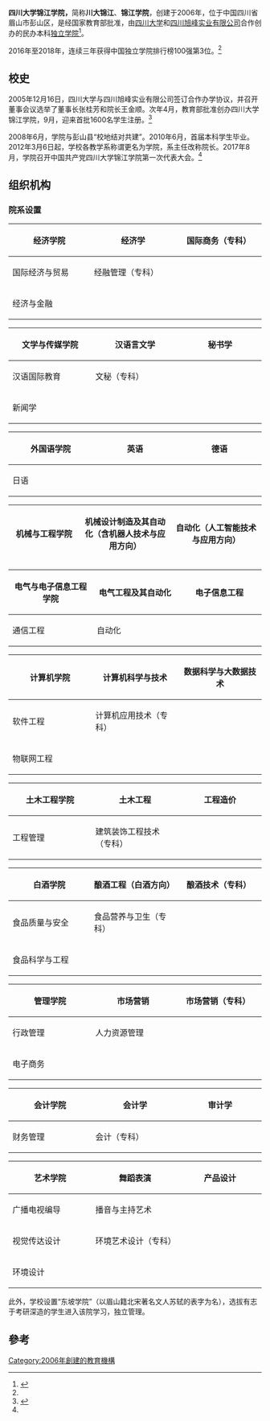 {{DISPLAYTITLE:四川大学锦江学院}}
{{University
|name=         四川大学锦江学院
|established=  2006年
|city=         [[眉山市|眉山市]][[彭山区|彭山区]]锦江大道1号
|country=      {{CHN}}
|image=        [[File:scujjclogo.jpg|四川大学锦江学院校徽]]
|caption=四川大学锦江学院校徽
|motto=        尊德性而道问学 致广大而尽精微
|type=         [[独立学院|独立学院]]
|province=     [[四川省|四川省]]
|面积=1000余亩
|website=      http://www.scujj.edu.cn
|創辦人=张桂芳|党委书记=林红|Anniversary=10月8日|chairman=张桂芳}}

'''四川大学锦江学院，'''简称'''川大锦江'''、'''锦江学院'''，创建于2006年，位于中国四川省眉山市彭山区，是经国家教育部批准，由[[四川大学|四川大学]]和[[四川旭峰实业有限公司|四川旭峰实业有限公司]]合作创办的民办本科[[独立学院|独立学院]]<ref name=":0">{{Cite web|url=http://www.scujj.edu.cn|title=四川大学锦江学院|accessdate=2018-09-11|author=|date=|work=|publisher=|archive-date=2018-08-26|archive-url=https://web.archive.org/web/20180826231534/http://www.scujj.edu.cn/|dead-url=no}}</ref>。

2016年至2018年，连续三年获得中国独立学院排行榜100强第3位。<ref name=":0" />

== 校史 ==
2005年12月16日，四川大学与四川旭峰实业有限公司签订合作办学协议，并召开董事会议选举了董事长张桂芳和院长王金顺。次年4月，教育部批准创办四川大学锦江学院，9月，迎来首批1600名学生注册。<ref name=":1">{{Cite web|url=http://www.scujj.edu.cn/ljjj/xxlc/fzlc|title=学校历程|accessdate=|author=|date=|publisher=|archive-date=2018-09-11|archive-url=https://web.archive.org/web/20180911225522/http://www.scujj.edu.cn/ljjj/xxlc/fzlc|dead-url=no}}</ref>

2008年6月，学院与彭山县“校地结对共建”。2010年6月，首届本科学生毕业。2012年3月6日起，学校各教学系称谓更名为学院，系主任改称院长。2017年8月，学院召开中国共产党四川大学锦江学院第一次代表大会。<ref name=":1" />

== 组织机构 ==

=== 院系设置 ===
{| class="wikitable"
|-
! width="220" rowspan=3| <span style="font-size:12pt;"> '''经济学院'''
|width="280"|经济学
|width="280"|国际商务（专科）
|-
|width="280"|国际经济与贸易
|width="280"|经融管理（专科）
|-
|width="280"|经济与金融
|width="280"|
|}

{| class="wikitable"
|-
! width="220" rowspan=3| <span style="font-size:12pt;"> '''文学与传媒学院'''
|width="280"|汉语言文学
|width="280"|秘书学
|-
|width="280"|汉语国际教育
|width="280"|文秘（专科）
|-
|width="280"|新闻学
|width="280"|
|}

{| class="wikitable"
|-
! width="220" rowspan=2| <span style="font-size:12pt;"> '''外国语学院'''
|width="280"|英语
|width="280"|德语
|-
|width="280"|日语
|width="280"|
|}

{| class="wikitable"
|-
! width="220" rowspan=1| <span style="font-size:12pt;"> '''机械与工程学院'''
|width="280"|机械设计制造及其自动化（含机器人技术与应用方向）
|width="280"|自动化（人工智能技术与应用方向）
|}

{| class="wikitable"
|-
! width="220" rowspan=2| <span style="font-size:12pt;"> '''电气与电子信息工程学院'''
|width="280"|电气工程及其自动化
|width="280"|电子信息工程
|-
|width="280"|通信工程
|width="280"|自动化
|}

{| class="wikitable"
|-
! width="220" rowspan=3| <span style="font-size:12pt;"> '''计算机学院'''
|width="280"|计算机科学与技术
|width="280"|数据科学与大数据技术
|-
|width="280"|软件工程
|width="280"|计算机应用技术（专科）
|-
|width="280"|物联网工程
|width="280"|
|}

{| class="wikitable"
|-
! width="220" rowspan=2| <span style="font-size:12pt;"> '''土木工程学院'''
|width="280"|土木工程
|width="280"|工程造价
|-
|width="280"|工程管理
|width="280"|建筑装饰工程技术（专科）
|}

{| class="wikitable"
|-
! width="220" rowspan=3| <span style="font-size:12pt;"> '''白酒学院'''
|width="280"|酿酒工程（白酒方向）
|width="280"|酿酒技术（专科）
|-
|width="280"|食品质量与安全
|width="280"|食品营养与卫生（专科）
|-
|width="280"|食品科学与工程
|width="280"|
|}

{| class="wikitable"
|-
! width="220" rowspan=3| <span style="font-size:12pt;"> '''管理学院'''
|width="280"|市场营销
|width="280"|市场营销（专科）
|-
|width="280"|行政管理
|width="280"|人力资源管理
|-
|width="280"|电子商务
|width="280"|
|}

{| class="wikitable"
|-
! width="220" rowspan=2| <span style="font-size:12pt;"> '''会计学院'''
|width="280"|会计学
|width="280"|审计学
|-
|width="280"|财务管理
|width="280"|会计（专科）
|}

{| class="wikitable"
|-
! width="220" rowspan=4| <span style="font-size:12pt;"> '''艺术学院'''
|width="280"|舞蹈表演
|width="280"|产品设计
|-
|width="280"|广播电视编导
|width="280"|播音与主持艺术
|-
|width="280"|视觉传达设计
|width="280"|环境艺术设计（专科）
|-
|width="280"|环境设计
|width="280"|
|}
此外，学校设置“东坡学院”（以眉山籍北宋著名文人苏轼的表字为名），选拔有志于考研深造的学生进入该院学习，独立管理。

==參考==
{{reflist}}
{{四川高等院校}}
{{独立学院}}
{{掛牌四川大學的獨立學院}}

[[Category:2006年創建的教育機構|Category:2006年創建的教育機構]]
